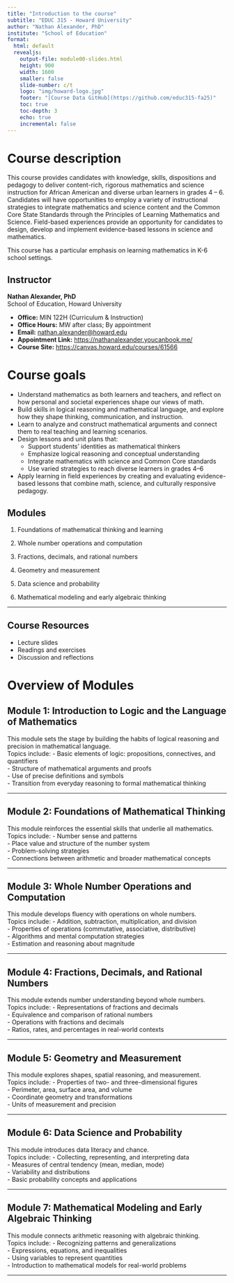 ```yaml
---
title: "Introduction to the course"
subtitle: "EDUC 315 - Howard University"
author: "Nathan Alexander, PhD"
institute: "School of Education"
format: 
  html: default
  revealjs:
    output-file: module00-slides.html
    height: 900
    width: 1600
    smaller: false
    slide-number: c/t
    logo: "img/howard-logo.jpg"
    footer: "[Course Data GitHub](https://github.com/educ315-fa25)"
    toc: true
    toc-depth: 3
    echo: true
    incremental: false
---
```


# Course description

This course provides candidates with knowledge, skills, dispositions and pedagogy to deliver content-rich, rigorous mathematics and science instruction for African American and diverse urban learners in grades 4 – 6. Candidates will have opportunities to employ a variety of instructional strategies to integrate mathematics and science content and the Common Core State Standards through the Principles of Learning Mathematics and Science. Field-based experiences provide an opportunity for candidates to design, develop and implement evidence-based lessons in science and mathematics.

This course has a particular emphasis on learning mathematics in K-6 school settings.

## Instructor

**Nathan Alexander, PhD**  
School of Education, Howard University  

- **Office:** MIN 122H (Curriculum & Instruction)  
- **Office Hours:** MW after class; By appointment  
- **Email:** [nathan.alexander@howard.edu](mailto:nathan.alexander@howard.edu)  
- **Appointment Link:** [https://nathanalexander.youcanbook.me/](https://nathanalexander.youcanbook.me/)  
- **Course Site:** [https://canvas.howard.edu/courses/61566](https://canvas.howard.edu/courses/61566)  


# Course goals

- Understand mathematics as both learners and teachers, and reflect on how personal and societal experiences shape our views of math.  
- Build skills in logical reasoning and mathematical language, and explore how they shape thinking, communication, and instruction.  
- Learn to analyze and construct mathematical arguments and connect them to real teaching and learning scenarios.  
- Design lessons and unit plans that:  
  - Support students’ identities as mathematical thinkers  
  - Emphasize logical reasoning and conceptual understanding  
  - Integrate mathematics with science and Common Core standards  
  - Use varied strategies to reach diverse learners in grades 4–6  
- Apply learning in field experiences by creating and evaluating evidence-based lessons that combine math, science, and culturally responsive pedagogy.  


## Modules

1. Foundations of mathematical thinking and learning

2. Whole number operations and computation

3. Fractions, decimals, and rational numbers

4. Geometry and measurement

5. Data science and probability

6. Mathematical modeling and early algebraic thinking


---

## Course Resources

- Lecture slides  
- Readings and exercises  
- Discussion and reflections  

# Overview of Modules

## Module 1: Introduction to Logic and the Language of Mathematics
This module sets the stage by building the habits of logical reasoning and precision in mathematical language.  
Topics include:
- Basic elements of logic: propositions, connectives, and quantifiers  
- Structure of mathematical arguments and proofs  
- Use of precise definitions and symbols  
- Transition from everyday reasoning to formal mathematical thinking  

---

## Module 2: Foundations of Mathematical Thinking
This module reinforces the essential skills that underlie all mathematics.  
Topics include:
- Number sense and patterns  
- Place value and structure of the number system  
- Problem-solving strategies  
- Connections between arithmetic and broader mathematical concepts  

---

## Module 3: Whole Number Operations and Computation
This module develops fluency with operations on whole numbers.  
Topics include:
- Addition, subtraction, multiplication, and division  
- Properties of operations (commutative, associative, distributive)  
- Algorithms and mental computation strategies  
- Estimation and reasoning about magnitude  

---

## Module 4: Fractions, Decimals, and Rational Numbers
This module extends number understanding beyond whole numbers.  
Topics include:
- Representations of fractions and decimals  
- Equivalence and comparison of rational numbers  
- Operations with fractions and decimals  
- Ratios, rates, and percentages in real-world contexts  

---

## Module 5: Geometry and Measurement
This module explores shapes, spatial reasoning, and measurement.  
Topics include:
- Properties of two- and three-dimensional figures  
- Perimeter, area, surface area, and volume  
- Coordinate geometry and transformations  
- Units of measurement and precision  

---

## Module 6: Data Science and Probability
This module introduces data literacy and chance.  
Topics include:
- Collecting, representing, and interpreting data  
- Measures of central tendency (mean, median, mode)  
- Variability and distributions  
- Basic probability concepts and applications  

---

## Module 7: Mathematical Modeling and Early Algebraic Thinking
This module connects arithmetic reasoning with algebraic thinking.  
Topics include:
- Recognizing patterns and generalizations  
- Expressions, equations, and inequalities  
- Using variables to represent quantities  
- Introduction to mathematical models for real-world problems  


---